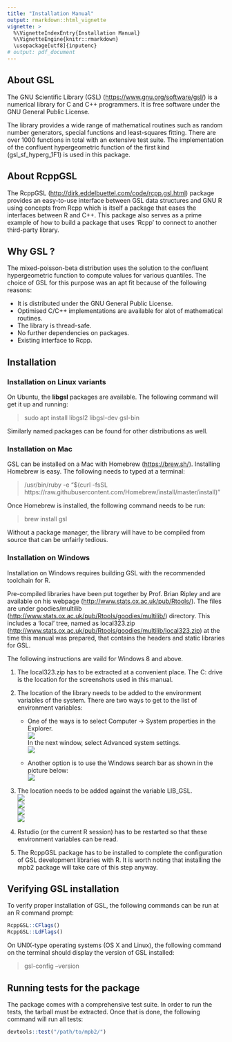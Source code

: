 ```yaml
---
title: "Installation Manual"
output: rmarkdown::html_vignette
vignette: >
  %\VignetteIndexEntry{Installation Manual}
  %\VignetteEngine{knitr::rmarkdown}
  \usepackage[utf8]{inputenc}
# output: pdf_document
---
```



## About GSL

The GNU Scientific Library (GSL) ([https://www.gnu.org/software/gsl/](https://www.gnu.org/software/gsl/)) is a numerical library for C and C++ programmers. It is free software under the GNU General Public License.

The library provides a wide range of mathematical routines such as random number generators, special functions and least-squares fitting. There are over 1000 functions in total with an extensive test suite. The implementation of the confluent hypergeometric function of the first kind (gsl_sf_hyperg_1F1) is used in this package.

## About RcppGSL

The RcppGSL ([http://dirk.eddelbuettel.com/code/rcpp.gsl.html](http://dirk.eddelbuettel.com/code/rcpp.gsl.html)) package provides an easy-to-use interface between GSL data structures and GNU R using concepts from Rcpp which is itself a package that eases the interfaces between R and C++. This package also serves as a prime example of how to build a package that uses 'Rcpp' to connect to another third-party library.

## Why GSL ?

The mixed-poisson-beta distribution uses the solution to the confluent hypergeometric function to compute values for various quantiles. The choice of GSL for this purpose was an apt fit because of the following reasons:

* It is distributed under the GNU General Public License.
* Optimised C/C++ implementations are available for alot of mathematical routines.
* The library is thread-safe.
* No further dependencies on packages.
* Existing interface to Rcpp.

## Installation
### Installation on Linux variants

On Ubuntu, the **libgsl** packages are available. The following command will get it up and running:

> sudo apt install libgsl2 libgsl-dev gsl-bin

Similarly named packages can be found for other distributions as well.

### Installation on Mac

GSL can be installed on a Mac with Homebrew ([https://brew.sh/](https://brew.sh/)).
Installing Homebrew is easy. The following needs to typed at a terminal:

> /usr/bin/ruby -e "$(curl -fsSL https://raw.githubusercontent.com/Homebrew/install/master/install)"

Once Homebrew is installed, the following command needs to be run:

> brew install gsl

Without a package manager, the library will have to be compiled from source that can be unfairly tedious.

### Installation on Windows

Installation on Windows requires building GSL with the recommended toolchain for R.

Pre-compiled libraries have been put together by Prof. Brian Ripley and are available on his webpage ([http://www.stats.ox.ac.uk/pub/Rtools/](http://www.stats.ox.ac.uk/pub/Rtools/)). The files are under goodies/multilib ([http://www.stats.ox.ac.uk/pub/Rtools/goodies/multilib/](http://www.stats.ox.ac.uk/pub/Rtools/goodies/multilib/)) directory. This includes a 'local' tree, named as local323.zip ([http://www.stats.ox.ac.uk/pub/Rtools/goodies/multilib/local323.zip](http://www.stats.ox.ac.uk/pub/Rtools/goodies/multilib/local323.zip)) at the time this manual was prepared, that contains the headers and static libraries for GSL.

The following instructions are vaild for Windows 8 and above.

1. The local323.zip has to be extracted at a convenient place. The C: drive is the location for the screenshots used in this manual.
2. The location of the library needs to be added to the environment variables of the system. There are two ways to get to the list of environment variables:

    * One of the ways is to select Computer -> System properties in the Explorer.  
    ![](windows-1.png)  
    In the next window, select Advanced system settings.  
    ![](windows-2.png)
    
    * Another option is to use the Windows search bar as shown in the picture below:  
    ![](windows-3.png)
3. The location needs to be added against the variable LIB_GSL.  
    ![](windows-4.png)  
    ![](windows-5.png)  
    ![](windows-6.png)  
    ![](windows-7.png)  
4. Rstudio (or the current R session) has to be restarted so that these environment variables can be read.
5. The RcppGSL package has to be installed to complete the configuration of GSL development libraries with R. It is worth noting that installing the mpb2 package will take care of this step anyway.

## Verifying GSL installation

To verify proper installation of GSL, the following commands can be run at an R command prompt:
```r
RcppGSL::CFlags()
RcppGSL::LdFlags()
```

On UNIX-type operating systems (OS X and Linux), the following command on the terminal should display the version of GSL installed:

> gsl-config --version

## Running tests for the package

The package comes with a comprehensive test suite. In order to run the tests, the tarball must be extracted. Once that is done, the following command will run all tests:

```r
devtools::test("/path/to/mpb2/")
```
